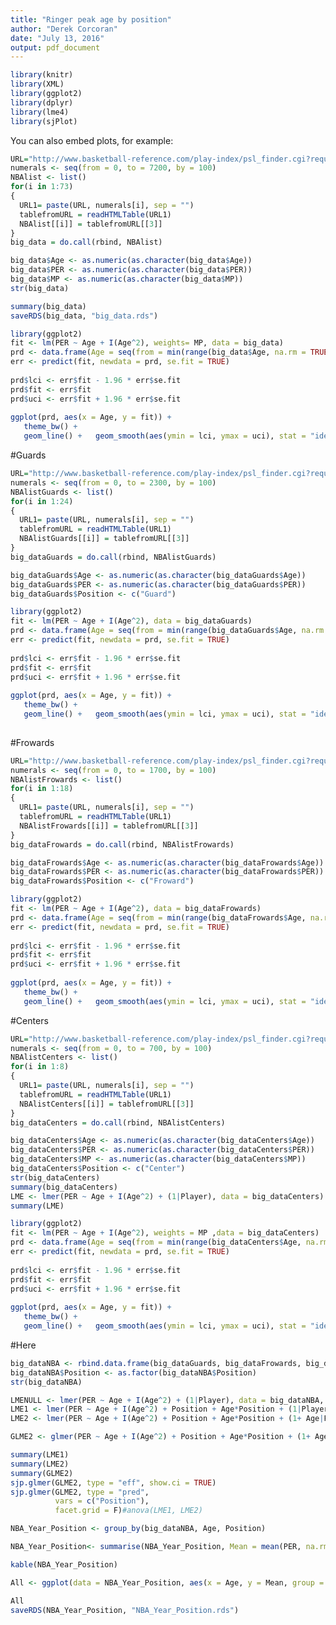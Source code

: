 ```yaml
---
title: "Ringer peak age by position"
author: "Derek Corcoran"
date: "July 13, 2016"
output: pdf_document
---
```


```r
library(knitr)
library(XML)
library(ggplot2)
library(dplyr)
library(lme4)
library(sjPlot)
```

You can also embed plots, for example:

```r
URL="http://www.basketball-reference.com/play-index/psl_finder.cgi?request=1&match=single&per_minute_base=36&per_poss_base=100&type=advanced&lg_id=NBA&is_playoffs=N&year_min=1980&year_max=&franch_id=&season_start=1&season_end=-1&age_min=0&age_max=99&height_min=0&height_max=99&shoot_hand=&birth_country_is=Y&birth_country=&birth_state=&college_id=&draft_year=&is_active=&debut_yr_nba_start=&debut_yr_nba_end=&debut_yr_aba_start=&debut_yr_aba_end=&is_hof=&is_as=&as_comp=gt&as_val=&award=&pos_is_g=Y&pos_is_gf=Y&pos_is_f=Y&pos_is_fg=Y&pos_is_fc=Y&pos_is_c=Y&pos_is_cf=Y&qual=mp_per_g_req&c1stat=&c1comp=gt&c1val=&c2stat=&c2comp=gt&c2val=&c3stat=&c3comp=gt&c3val=&c4stat=&c4comp=gt&c4val=&c5stat=&c5comp=gt&c6mult=1.0&c6stat=&order_by=season&order_by_asc=&offset="
numerals <- seq(from = 0, to = 7200, by = 100)
NBAlist <- list()
for(i in 1:73)
{
  URL1= paste(URL, numerals[i], sep = "")
  tablefromURL = readHTMLTable(URL1)
  NBAlist[[i]] = tablefromURL[[3]]
}
big_data = do.call(rbind, NBAlist)
```

```r
big_data$Age <- as.numeric(as.character(big_data$Age))
big_data$PER <- as.numeric(as.character(big_data$PER))
big_data$MP <- as.numeric(as.character(big_data$MP))
str(big_data)

summary(big_data)
saveRDS(big_data, "big_data.rds")
```

```r
library(ggplot2)
fit <- lm(PER ~ Age + I(Age^2), weights= MP, data = big_data)
prd <- data.frame(Age = seq(from = min(range(big_data$Age, na.rm = TRUE)), to = max(range(big_data$Age, na.rm = TRUE)), length.out = 100))
err <- predict(fit, newdata = prd, se.fit = TRUE)
 
prd$lci <- err$fit - 1.96 * err$se.fit
prd$fit <- err$fit
prd$uci <- err$fit + 1.96 * err$se.fit
 
ggplot(prd, aes(x = Age, y = fit)) +
   theme_bw() +
   geom_line() +   geom_smooth(aes(ymin = lci, ymax = uci), stat = "identity")

```

#Guards

```r
URL="http://www.basketball-reference.com/play-index/psl_finder.cgi?request=1&match=single&type=advanced&per_minute_base=36&per_poss_base=100&lg_id=NBA&is_playoffs=N&year_min=1980&year_max=&franch_id=&season_start=1&season_end=-1&age_min=0&age_max=99&shoot_hand=&height_min=0&height_max=99&birth_country_is=Y&birth_country=&birth_state=&college_id=&draft_year=&is_active=&debut_yr_aba_start=&debut_yr_aba_end=&debut_yr_nba_start=&debut_yr_nba_end=&is_hof=&is_as=&as_comp=gt&as_val=&award=&pos_is_g=Y&pos_is_gf=&pos_is_f=&pos_is_fg=&pos_is_fc=&pos_is_c=&pos_is_cf=&qual=mp_per_g_req&c1stat=&c1comp=gt&c1val=&c2stat=&c2comp=gt&c2val=&c3stat=&c3comp=gt&c3val=&c4stat=&c4comp=gt&c4val=&c5stat=&c5comp=gt&c6mult=1.0&c6stat=&order_by=season&order_by_asc=&offset="
numerals <- seq(from = 0, to = 2300, by = 100)
NBAlistGuards <- list()
for(i in 1:24)
{
  URL1= paste(URL, numerals[i], sep = "")
  tablefromURL = readHTMLTable(URL1)
  NBAlistGuards[[i]] = tablefromURL[[3]]
}
big_dataGuards = do.call(rbind, NBAlistGuards)

```

```r
big_dataGuards$Age <- as.numeric(as.character(big_dataGuards$Age))
big_dataGuards$PER <- as.numeric(as.character(big_dataGuards$PER))
big_dataGuards$Position <- c("Guard")
```

```r
library(ggplot2)
fit <- lm(PER ~ Age + I(Age^2), data = big_dataGuards)
prd <- data.frame(Age = seq(from = min(range(big_dataGuards$Age, na.rm = TRUE)), to = max(range(big_dataGuards$Age, na.rm = TRUE)), length.out = 100))
err <- predict(fit, newdata = prd, se.fit = TRUE)
 
prd$lci <- err$fit - 1.96 * err$se.fit
prd$fit <- err$fit
prd$uci <- err$fit + 1.96 * err$se.fit
 
ggplot(prd, aes(x = Age, y = fit)) +
   theme_bw() +
   geom_line() +   geom_smooth(aes(ymin = lci, ymax = uci), stat = "identity")
 
```

#Frowards


```r
URL="http://www.basketball-reference.com/play-index/psl_finder.cgi?request=1&match=single&type=advanced&per_minute_base=36&per_poss_base=100&lg_id=NBA&is_playoffs=N&year_min=1980&year_max=&franch_id=&season_start=1&season_end=-1&age_min=0&age_max=99&shoot_hand=&height_min=0&height_max=99&birth_country_is=Y&birth_country=&birth_state=&college_id=&draft_year=&is_active=&debut_yr_aba_start=&debut_yr_aba_end=&debut_yr_nba_start=&debut_yr_nba_end=&is_hof=&is_as=&as_comp=gt&as_val=&award=&pos_is_g=&pos_is_gf=&pos_is_f=Y&pos_is_fg=&pos_is_fc=&pos_is_c=&pos_is_cf=&qual=mp_per_g_req&c1stat=&c1comp=gt&c1val=&c2stat=&c2comp=gt&c2val=&c3stat=&c3comp=gt&c3val=&c4stat=&c4comp=gt&c4val=&c5stat=&c5comp=gt&c6mult=1.0&c6stat=&order_by=season&order_by_asc=&offset="
numerals <- seq(from = 0, to = 1700, by = 100)
NBAlistFrowards <- list()
for(i in 1:18)
{
  URL1= paste(URL, numerals[i], sep = "")
  tablefromURL = readHTMLTable(URL1)
  NBAlistFrowards[[i]] = tablefromURL[[3]]
}
big_dataFrowards = do.call(rbind, NBAlistFrowards)
```

```r
big_dataFrowards$Age <- as.numeric(as.character(big_dataFrowards$Age))
big_dataFrowards$PER <- as.numeric(as.character(big_dataFrowards$PER))
big_dataFrowards$Position <- c("Froward")
```

```r
library(ggplot2)
fit <- lm(PER ~ Age + I(Age^2), data = big_dataFrowards)
prd <- data.frame(Age = seq(from = min(range(big_dataFrowards$Age, na.rm = TRUE)), to = max(range(big_dataFrowards$Age, na.rm = TRUE)), length.out = 100))
err <- predict(fit, newdata = prd, se.fit = TRUE)
 
prd$lci <- err$fit - 1.96 * err$se.fit
prd$fit <- err$fit
prd$uci <- err$fit + 1.96 * err$se.fit
 
ggplot(prd, aes(x = Age, y = fit)) +
   theme_bw() +
   geom_line() +   geom_smooth(aes(ymin = lci, ymax = uci), stat = "identity")
```

#Centers


```r
URL="http://www.basketball-reference.com/play-index/psl_finder.cgi?request=1&match=single&type=advanced&per_minute_base=36&per_poss_base=100&lg_id=NBA&is_playoffs=N&year_min=1980&year_max=&franch_id=&season_start=1&season_end=-1&age_min=0&age_max=99&shoot_hand=&height_min=0&height_max=99&birth_country_is=Y&birth_country=&birth_state=&college_id=&draft_year=&is_active=&debut_yr_aba_start=&debut_yr_aba_end=&debut_yr_nba_start=&debut_yr_nba_end=&is_hof=&is_as=&as_comp=gt&as_val=&award=&pos_is_g=&pos_is_gf=&pos_is_f=&pos_is_fg=&pos_is_fc=&pos_is_c=Y&pos_is_cf=&qual=mp_per_g_req&c1stat=&c1comp=gt&c1val=&c2stat=&c2comp=gt&c2val=&c3stat=&c3comp=gt&c3val=&c4stat=&c4comp=gt&c4val=&c5stat=&c5comp=gt&c6mult=1.0&c6stat=&order_by=season&order_by_asc=&offset="
numerals <- seq(from = 0, to = 700, by = 100)
NBAlistCenters <- list()
for(i in 1:8)
{
  URL1= paste(URL, numerals[i], sep = "")
  tablefromURL = readHTMLTable(URL1)
  NBAlistCenters[[i]] = tablefromURL[[3]]
}
big_dataCenters = do.call(rbind, NBAlistCenters)

```

```r
big_dataCenters$Age <- as.numeric(as.character(big_dataCenters$Age))
big_dataCenters$PER <- as.numeric(as.character(big_dataCenters$PER))
big_dataCenters$MP <- as.numeric(as.character(big_dataCenters$MP))
big_dataCenters$Position <- c("Center")
str(big_dataCenters)
summary(big_dataCenters)
LME <- lmer(PER ~ Age + I(Age^2) + (1|Player), data = big_dataCenters) 
summary(LME)

```

```r
library(ggplot2)
fit <- lm(PER ~ Age + I(Age^2), weights = MP ,data = big_dataCenters)
prd <- data.frame(Age = seq(from = min(range(big_dataCenters$Age, na.rm = TRUE)), to = max(range(big_dataCenters$Age, na.rm = TRUE)), length.out = 100))
err <- predict(fit, newdata = prd, se.fit = TRUE)
 
prd$lci <- err$fit - 1.96 * err$se.fit
prd$fit <- err$fit
prd$uci <- err$fit + 1.96 * err$se.fit
 
ggplot(prd, aes(x = Age, y = fit)) +
   theme_bw() +
   geom_line() +   geom_smooth(aes(ymin = lci, ymax = uci), stat = "identity")
```

#Here

```r


big_dataNBA <- rbind.data.frame(big_dataGuards, big_dataFrowards, big_dataCenters)
big_dataNBA$Position <- as.factor(big_dataNBA$Position)
str(big_dataNBA)

LMENULL <- lmer(PER ~ Age + I(Age^2) + (1|Player), data = big_dataNBA, REML=FALSE) 
LME1 <- lmer(PER ~ Age + I(Age^2) + Position + Age*Position + (1|Player), data = big_dataNBA, REML=FALSE) 
LME2 <- lmer(PER ~ Age + I(Age^2) + Position + Age*Position + (1+ Age|Player), data = big_dataNBA, REML=FALSE) 

GLME2 <- glmer(PER ~ Age + I(Age^2) + Position + Age*Position + (1+ Age|Player), data = big_dataNBA, REML=FALSE) 

summary(LME1)
summary(LME2)
summary(GLME2)
sjp.glmer(GLME2, type = "eff", show.ci = TRUE)
sjp.glmer(GLME2, type = "pred", 
          vars = c("Position"),
          facet.grid = F)#anova(LME1, LME2)

```

```r
NBA_Year_Position <- group_by(big_dataNBA, Age, Position)

NBA_Year_Position<- summarise(NBA_Year_Position, Mean = mean(PER, na.rm = TRUE), SD= sd(PER, na.rm = TRUE), n = n())

kable(NBA_Year_Position)

All <- ggplot(data = NBA_Year_Position, aes(x = Age, y = Mean, group = Position))  + geom_line(aes(color = Position)) + geom_smooth(aes(color= Position))

All
saveRDS(NBA_Year_Position, "NBA_Year_Position.rds")
```
